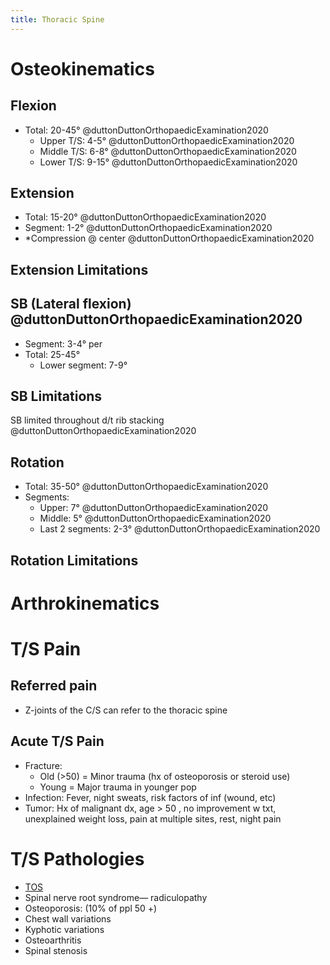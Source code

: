 ```yaml
---
title: Thoracic Spine
---
```


# Osteokinematics

## Flexion 

- Total: 20-45° @duttonDuttonOrthopaedicExamination2020
    - Upper T/S: 4-5° @duttonDuttonOrthopaedicExamination2020
    - Middle T/S: 6-8° @duttonDuttonOrthopaedicExamination2020
    - Lower T/S: 9-15° @duttonDuttonOrthopaedicExamination2020

## Extension 

- Total: 15-20° @duttonDuttonOrthopaedicExamination2020
- Segment: 1-2° @duttonDuttonOrthopaedicExamination2020
- *Compression @ center @duttonDuttonOrthopaedicExamination2020

:::{.callout-note collapse="true"}
# Extension Limitations
:::

## SB (Lateral flexion) @duttonDuttonOrthopaedicExamination2020

- Segment: 3-4° per
- Total: 25-45°
    - Lower segment: 7-9°

:::{.callout-note collapse="true"}
# SB Limitations
SB limited throughout d/t rib stacking @duttonDuttonOrthopaedicExamination2020
:::


## Rotation


- Total: 35-50° @duttonDuttonOrthopaedicExamination2020
- Segments: 
    - Upper: 7° @duttonDuttonOrthopaedicExamination2020
    - Middle: 5° @duttonDuttonOrthopaedicExamination2020
    - Last 2 segments: 2-3° @duttonDuttonOrthopaedicExamination2020

:::{.callout-note collapse="true"}
# Rotation Limitations

:::

# Arthrokinematics

# T/S Pain
## Referred pain

- Z-joints of the C/S can refer to the thoracic spine

## Acute T/S Pain

- Fracture: 
    - Old (>50) = Minor trauma (hx of osteoporosis or steroid use)
    - Young = Major trauma in younger pop
- Infection: Fever, night sweats, risk factors of inf (wound, etc)
- Tumor: Hx of malignant dx, age > 50 , no improvement w txt, unexplained weight loss, pain at multiple sites, rest, night pain


# T/S Pathologies

- [TOS]({{< var ref-thoracic-outlet.syndrome.path >}})
- Spinal nerve root syndrome— radiculopathy 
- Osteoporosis: (10% of ppl 50 +)
- Chest wall variations
- Kyphotic variations
- Osteoarthritis
- Spinal stenosis
